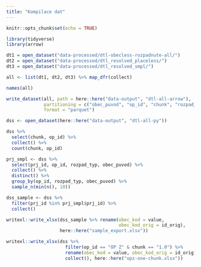 ```yaml
---
title: "Kompilace dat"
---
```


```r
knitr::opts_chunk$set(echo = TRUE)

library(tidyverse)
library(arrow)

```

```r
dt1 = open_dataset("data-processed/dtl-obecless-rozpadnute-all/")
dt2 = open_dataset("data-processed/dtl_resolved_placeless/")
dt3 = open_dataset("data-processed/dtl_resolved_smpl/")

all <- list(dt1, dt2, dt3) %>% map_dfr(collect)

names(all)

write_dataset(all, path = here::here("data-output", "dtl-all-arrow"), 
              partitioning = c("obec_puvod", "op_id", "chunk", "rozpad_typ"), 
              format = "parquet")
```

```r
dss <- open_dataset(here::here("data-output", "dtl-all-py"))
```

```r
dss %>% 
  select(chunk, op_id) %>% 
  collect() %>% 
  count(chunk, op_id)
```

```r
prj_smpl <- dss %>% 
  select(prj_id, op_id, rozpad_typ, obec_puvod) %>% 
  collect() %>% 
  distinct() %>% 
  group_by(op_id, rozpad_typ, obec_puvod) %>% 
  sample_n(min(n(), 10))
```

```r
dss_sample <- dss %>% 
  filter(prj_id %in% prj_smpl$prj_id) %>% 
  collect()
```

```r
writexl::write_xlsx(dss_sample %>% rename(obec_kod = value, 
                                          obec_kod_orig = id_orig),
                    here::here("sample_export.xlsx"))
```


```r
writexl::write_xlsx(dss %>% 
                      filter(op_id == "OP Z" & chunk == "1.0") %>% 
                      rename(obec_kod = value, obec_kod_orig = id_orig) %>% 
                      collect(), here::here("opz-one-chunk.xlsx"))
```

